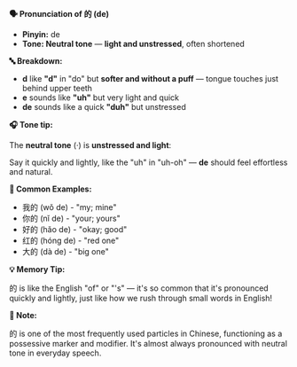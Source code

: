 **🗣️ Pronunciation of 的 (de)**

- **Pinyin:** de
- **Tone: Neutral tone** — **light and unstressed**, often shortened

**🔤 Breakdown:**

- **d** like **"d"** in "do" but **softer and without a puff** — tongue touches just behind upper
  teeth
- **e** sounds like **"uh"** but very light and quick
- **de** sounds like a quick **"duh"** but unstressed

**🎧 Tone tip:**

The **neutral tone** (·) is **unstressed and light**:

Say it quickly and lightly, like the "uh" in "uh-oh" — **de** should feel effortless and natural.

**📝 Common Examples:**

- 我的 (wǒ de) - "my; mine"
- 你的 (nǐ de) - "your; yours"
- 好的 (hǎo de) - "okay; good"
- 红的 (hóng de) - "red one"
- 大的 (dà de) - "big one"

**💡 Memory Tip:**

的 is like the English "of" or "'s" — it's so common that it's pronounced quickly and lightly, just
like how we rush through small words in English!

**📝 Note:**

的 is one of the most frequently used particles in Chinese, functioning as a possessive marker and
modifier. It's almost always pronounced with neutral tone in everyday speech.
